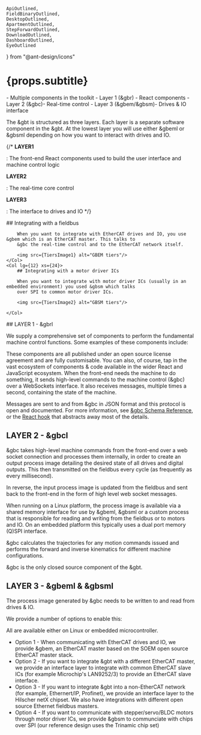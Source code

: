     ApiOutlined,
    FieldBinaryOutlined,
    DesktopOutlined,
    ApartmentOutlined,
    StepForwardOutlined,
    DownloadOutlined,
    DashboardOutlined,
    EyeOutlined
} from "@ant-design/icons"


# {props.subtitle}

<Tldr>
    - Multiple components in the toolkit
    - Layer 1 (&gbr) - React components
    - Layer 2 (&gbc)- Real-time control
    - Layer 3 (&gbem/&gbsm)- Drives & IO interface
</Tldr>

The &gbt is structured as three layers.
Each layer is a separate software component in the &gbt. At the lowest layer you will use either &gbeml or &gbsml depending on how you want to interact with drives and IO.

{/*
**LAYER1**

: The front-end React components used to build the user interface and machine control logic

**LAYER2**

: The real-time core control

**LAYER3**

: The interface to drives and IO
*/}

<Row gutter={20}>
    <Col lg={12} xs={24}>
        ## Integrating with a fieldbus

        When you want to integrate with EtherCAT drives and IO, you use &gbem which is an EtherCAT master. This talks to
        &gbc the real-time control and to the EtherCAT network itself.

        <img src={TiersImage1} alt="GBEM tiers"/>
    </Col>
    <Col lg={12} xs={24}>
        ## Integrating with a motor driver ICs

        When you want to integrate with motor driver ICs (usually in an embedded environment) you used &gbsm which talks
        over SPI to common motor driver ICs.

        <img src={TiersImage2} alt="GBSM tiers"/>

    </Col>
</Row>
## LAYER 1 - &gbrl

We supply a comprehensive set of components to perform the fundamental machine control functions. Some examples of these components include:

<GbrTilesOverview/>

These components are all published under an open source license agreement and are fully customisable.
You can also, of course, tap in the vast ecosystem of components & code available in the wider React and JavaScript ecosystem.
When the front-end needs the machine to do something, it sends high-level commands to the machine control (&gbc) over a WebSockets interface.
It also receives messages, multiple times a second, containing the state of the machine.

Messages are sent to and from &gbc in JSON format and this protocol is open and documented.
For more information, see [&gbc Schema Reference](/docs/gbc/schema), or the [React hook](/docs/gbr/hooks/useSoloActivity) that abstracts away most of the details.

## LAYER 2 - &gbcl

&gbc takes high-level machine commands from the front-end over a web socket connection and processes them internally,
in order to create an output process image detailing the desired state of all drives and digital outputs. This then transmitted on the fieldbus every cycle (as frequently as every millisecond).

In reverse, the input process image is updated from the fieldbus and sent back to the front-end in the form of high level web socket messages.

When running on a Linux platform, the process image is available via a shared memory interface for use by &gbeml, &gbsml or a custom process
that is responsible for reading and writing from the fieldbus or to motors and IO. On an embedded platform this typically uses a dual port memory (Q)SPI interface.

&gbc calculates the trajectories for any motion commands issued and performs the forward and inverse kinematics for different machine configurations.

&gbc is the only closed source component of the &gbt.

## LAYER 3 - &gbeml & &gbsml

The process image generated by &gbc needs to be written to and read from drives & IO.

We provide a number of options to enable this:

All are available either on Linux or embedded microcontroller.

* Option 1 - When communicating with EtherCAT drives and IO, we provide &gbem, an EtherCAT master based on the SOEM open source EtherCAT master stack.
* Option 2 - If you want to integrate &gbt with a different EtherCAT master, we provide an interface layer to integrate with common EtherCAT slave ICs (for example Microchip's LAN9252/3) to provide an EtherCAT slave interface.
* Option 3 - If you want to integrate &gbt into a non-EtherCAT network (for example, Ethernert/IP, Profinet), we provide an interface layer to the Hilscher netX chipset. We also have integrations with different open source Ethernet fieldbus masters.
* Option 4 - If you want to communicate with stepper/servo/BLDC motors through motor driver ICs, we provide &gbsm to communciate with chips over SPI (our reference design uses the Trinamic chip set)


